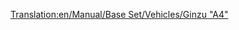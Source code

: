 [[Translation:en/Manual/Base Set/Vehicles/Ginzu "A4"]]
{{de/Züge|Name=Ginzu "A4"
|Image=[[File:en/Ginzua4.png]]
|Kosten=£22,265 ($44.530)
|Geschwindigkeit=128 km/h (80 mph)
|Gewicht=162 t
|Leistung=1,217 PS (895 kW)
|Betriebskosten=£2,296 ($4.592)
|Entwurf=1935
|Betriebsdauer=20
|Platz=k.A.
|Beschreibung=Die am häufigsten verwendete Dampflok, bis Dieselloks zur Verfügung stehen. Die Ginzu steht zu Begin des Spiels im Katalog (wenn Sie um 1945 beginnen) und ist die schnellste bis Dato zu Verfügung stehende Dampflok. Später kann man dann die [[de/Manual/Base Set/Vehicles/SH "8P"|SH "8P"]] kaufen.
|Reales-Leben=Dies ist eine umbenannte Version der [[http://de.wikipedia.org/wiki/LNER-Klasse_A4 British Gresley A4]] Lokomotive. Eine britische Gresley A4 Lokomotive mit dem Namen "Mallard". Sie ist der Träger des Weltrekords der schnellsten Dampflokomotive mit 126 mph (201,2 km/h)
}}